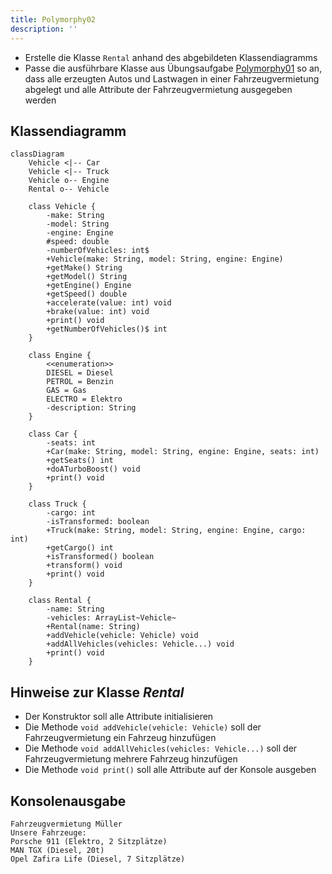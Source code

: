 ```yaml
---
title: Polymorphy02
description: ''
---
```



- Erstelle die Klasse `Rental` anhand des abgebildeten Klassendiagramms
- Passe die ausführbare Klasse aus Übungsaufgabe [Polymorphy01](polymorphy01) so
  an, dass alle erzeugten Autos und Lastwagen in einer Fahrzeugvermietung
  abgelegt und alle Attribute der Fahrzeugvermietung ausgegeben werden

## Klassendiagramm

```mermaid
classDiagram
    Vehicle <|-- Car
    Vehicle <|-- Truck
    Vehicle o-- Engine
    Rental o-- Vehicle

    class Vehicle {
        -make: String
        -model: String
        -engine: Engine
        #speed: double
        -numberOfVehicles: int$
        +Vehicle(make: String, model: String, engine: Engine)
        +getMake() String
        +getModel() String
        +getEngine() Engine
        +getSpeed() double
        +accelerate(value: int) void
        +brake(value: int) void
        +print() void
        +getNumberOfVehicles()$ int
    }

    class Engine {
        <<enumeration>>
        DIESEL = Diesel
        PETROL = Benzin
        GAS = Gas
        ELECTRO = Elektro
        -description: String
    }

    class Car {
        -seats: int
        +Car(make: String, model: String, engine: Engine, seats: int)
        +getSeats() int
        +doATurboBoost() void
        +print() void
    }

    class Truck {
        -cargo: int
        -isTransformed: boolean
        +Truck(make: String, model: String, engine: Engine, cargo: int)
        +getCargo() int
        +isTransformed() boolean
        +transform() void
        +print() void
    }

    class Rental {
        -name: String
        -vehicles: ArrayList~Vehicle~
        +Rental(name: String)
        +addVehicle(vehicle: Vehicle) void
        +addAllVehicles(vehicles: Vehicle...) void
        +print() void
    }
```

## Hinweise zur Klasse _Rental_

- Der Konstruktor soll alle Attribute initialisieren
- Die Methode `void addVehicle(vehicle: Vehicle)` soll der Fahrzeugvermietung
  ein Fahrzeug hinzufügen
- Die Methode `void addAllVehicles(vehicles: Vehicle...)` soll der
  Fahrzeugvermietung mehrere Fahrzeug hinzufügen
- Die Methode `void print()` soll alle Attribute auf der Konsole ausgeben

## Konsolenausgabe

```console
Fahrzeugvermietung Müller
Unsere Fahrzeuge:
Porsche 911 (Elektro, 2 Sitzplätze)
MAN TGX (Diesel, 20t)
Opel Zafira Life (Diesel, 7 Sitzplätze)
```

<Exercise pullRequest="42" branchSuffix="polymorphy/02" />
